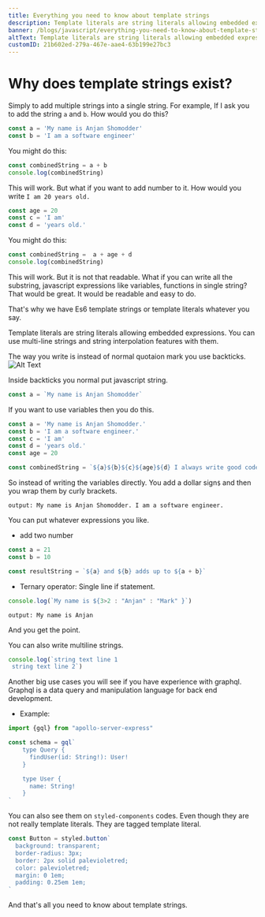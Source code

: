 ```yaml
---
title: Everything you need to know about template strings
description: Template literals are string literals allowing embedded expressions. You can use multi-line strings and string interpolation features with them.
banner: /blogs/javascript/everything-you-need-to-know-about-template-strings/banner.png
altText: Template literals are string literals allowing embedded expressions. You can use multi-line strings and string interpolation features with them.
customID: 21b602ed-279a-467e-aae4-63b199e27bc3
---
```


# Why does template strings exist?
Simply to add multiple strings into a single string. 
For example, If I ask you to add the string `a` and `b`. How would you do this?

```javascript
const a = 'My name is Anjan Shomodder'
const b = 'I am a software engineer'
```

You might do this: 
```javascript
const combinedString = a + b
console.log(combinedString)
```

This will work. But what if you want to add number to it. How would you write `I am 20 years old.`

```javascript
const age = 20
const c = 'I am'
const d = 'years old.'
```
You might do this: 
```javascript
const combinedString =  a + age + d
console.log(combinedString)
```
This will work. But it is not that readable. What if you can write all the substring, javascript expressions like variables, functions in single string?  That would be great. It would be readable and easy to do. 

That's why we have Es6 template strings or template literals whatever you say.

Template literals are string literals allowing embedded expressions. You can use multi-line strings and string interpolation features with them.

The way you write is instead of normal quotaion mark you use backticks. 
![Alt Text](https://dev-to-uploads.s3.amazonaws.com/uploads/articles/1vb2t28ete07yfjtdted.jpg)

Inside backticks you normal put javascript string.

```javascript
const a = `My name is Anjan Shomodder`
```

If you want to use variables then you do this.

```javascript
const a = 'My name is Anjan Shomodder.'
const b = 'I am a software engineer.'
const c = 'I am'
const d = 'years old.'
const age = 20

const combinedString = `${a}${b}${c}${age}${d} I always write good code. ha ha ha`
```

So instead of writing the variables directly. You add a dollar sign`$` and then you wrap them by curly brackets. 

```
output: My name is Anjan Shomodder. I am a software engineer.
```

You can put whatever expressions you like.

- add two number

```javascript
const a = 21
const b = 10

const resultString = `${a} and ${b} adds up to ${a + b}`
```

- Ternary operator: Single line if statement.
```javascript
console.log(`My name is ${3>2 : "Anjan" : "Mark" }`)
```

```
output: My name is Anjan
```

And you get the point.

You can also write multiline strings. 
```javascript
console.log(`string text line 1
 string text line 2`)
```

Another big use cases you will see if you have experience with graphql. Graphql is a data query and manipulation language for back end development.

- Example:
```javascript
import {gql} from "apollo-server-express"

const schema = gql`
    type Query {
      findUser(id: String!): User!
    }

    type User {
      name: String!
    }
`
```

You can also see them on `styled-components` codes. Even though they are not really template literals. They are tagged template literal.

```javascript
const Button = styled.button`
  background: transparent;
  border-radius: 3px;
  border: 2px solid palevioletred;
  color: palevioletred;
  margin: 0 1em;
  padding: 0.25em 1em;
`
```

And that's all you need to know about template strings.


